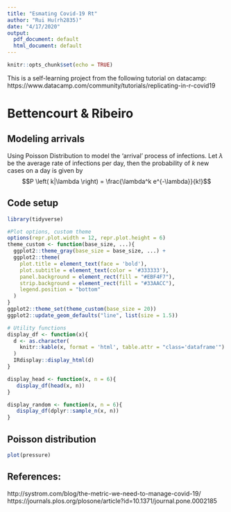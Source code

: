 ```yaml
---
title: "Esmating Covid-19 Rt"
author: "Rui Hu(rh2835)"
date: "4/17/2020"
output:
  pdf_document: default
  html_document: default
---
```


```r
knitr::opts_chunk$set(echo = TRUE)
```

  This is a self-learning project from the following tutorial on datacamp: https://www.datacamp.com/community/tutorials/replicating-in-r-covid19

# Bettencourt & Ribeiro   
## Modeling arrivals    
  Using Poisson Distribution to model the 'arrival' process of infections. Let $\lambda$ be the average rate of infections per day, then the probability of $k$ new cases on a day is given by $$P \left( k|\lambda \right) = \frac{\lambda^k e^{-\lambda}}{k!}$$

## Code setup
```r
library(tidyverse)

#Plot options, custom theme
options(repr.plot.width = 12, repr.plot.height = 6)
theme_custom <- function(base_size, ...){
  ggplot2::theme_gray(base_size = base_size, ...) +
  ggplot2::theme(
    plot.title = element_text(face = 'bold'),
    plot.subtitle = element_text(color = '#333333'),
    panel.background = element_rect(fill = "#EBF4F7"),
    strip.background = element_rect(fill = "#33AACC"),
    legend.position = "bottom"
  )
}
ggplot2::theme_set(theme_custom(base_size = 20))
ggplot2::update_geom_defaults("line", list(size = 1.5))

# Utility functions
display_df <- function(x){
  d <- as.character(
    knitr::kable(x, format = 'html', table.attr = "class='dataframe'")
  )
  IRdisplay::display_html(d)
}

display_head <- function(x, n = 6){
   display_df(head(x, n))
}

display_random <- function(x, n = 6){
   display_df(dplyr::sample_n(x, n))
}
```


## Poisson distribution



```r
plot(pressure)
```







## References:
http://systrom.com/blog/the-metric-we-need-to-manage-covid-19/  
https://journals.plos.org/plosone/article?id=10.1371/journal.pone.0002185
